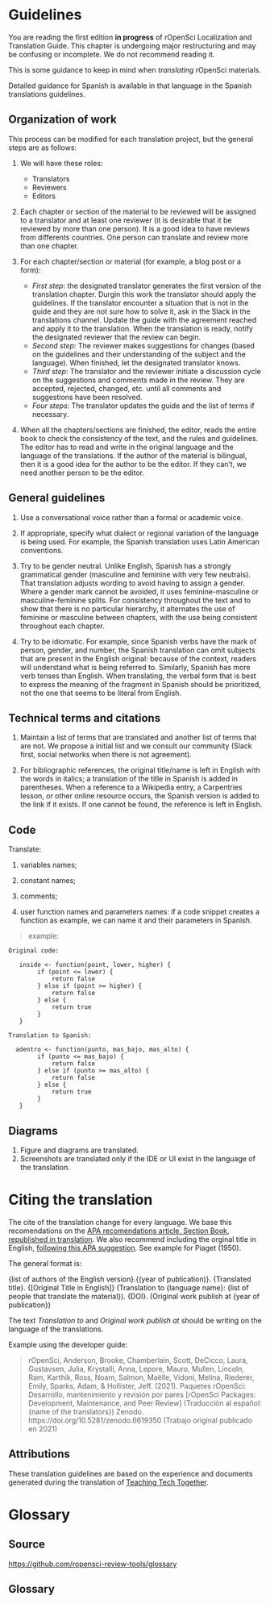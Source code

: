 # Guidelines

::: callout-warning
You are reading the first edition **in progress** of rOpenSci Localization and Translation Guide. 
This chapter is undergoing major restructuring and may be confusing or incomplete. We do not recommend reading it.
:::

This is some guidance to keep in mind when _translating_ rOpenSci materials.

Detailed guidance for Spanish is available in that language in the Spanish translations guidelines.

## Organization of work

This process can be modified for each translation project, but the general steps are as follows:

1. We will have these roles:
    - Translators
    - Reviewers
    - Editors 

2. Each chapter or section of the material to be reviewed will be assigned to a translator and at least one reviewer (it is desirable that it be reviewed by more than one person). It is a good idea to have reviews from differents countries. One person can translate and review more than one chapter.

3. For each chapter/section or material (for example, a blog post or a form):

   - _First step_: the designated translator generates the first version of the translation chapter. Durgin this work the translator should apply the guidelines. If the translator encounter a situation that is not in the guide and they are not sure how to solve it, ask in the Slack in the translations channel.  Update the guide with the agreement reached and apply it to the translation. When the translation is ready, notify the designated reviewer that the review can begin.
   - _Second step_: The reviewer makes suggestions for changes (based on the guidelines and their understanding of the subject and the language). When finished, let the designated translator knows.
   - _Third step_: The translator and the reviewer initiate a discussion cycle on the suggestions and comments made in the review. They are accepted, rejected, changed, etc. until all comments and suggestions have been resolved.  
   - _Four steps_: The translator updates the guide and the list of terms if necessary.

4. When all the chapters/sections are finished, the editor, reads the entire book to check the consistency of the text, and the rules and guidelines. The editor has to read and write in the original language and the language of the translations. If the author of the material is bilingual, then it is a good idea for the author to be the editor. If they can't, we need another person to be the editor.

## General guidelines

1.  Use a conversational voice rather than a formal or academic voice.

2.  If appropriate, specify what dialect or regional variation of the language is being used.
    For example, the Spanish translation uses Latin American conventions.

3.  Try to be gender neutral.
    Unlike English, Spanish has a strongly grammatical gender (masculine and feminine with very few neutrals).
    That translation adjusts wording to avoid having to assign a gender.
    Where a gender mark cannot be avoided,
    it uses feminine-masculine or masculine-feminine splits.
    For consistency throughout the text and to show that there is no particular hierarchy,
    it alternates the use of feminine or masculine between chapters,
    with the use being consistent throughout each chapter.

4.  Try to be idiomatic.
    For example,
    since Spanish verbs have the mark of person, gender, and number,
    the Spanish translation can omit subjects that are present in the English original:
    because of the context, readers will understand what is being referred to.
    Similarly,
    Spanish has more verb tenses than English.
    When translating,
    the verbal form that is best to express the meaning of the fragment in Spanish should be prioritized,
    not the one that seems to be literal from English.

## Technical terms and citations

1.  Maintain a list of terms that are translated and another list of terms that are not.
    We propose a initial list and we consult our community (Slack first, social networks when there is not agreement).

2.  For bibliographic references,
    the original title/name is left in English with the words in italics;
    a translation of the title in Spanish is added in parentheses.
    When a reference to a Wikipedia entry, a Carpentries lesson, or other online resource occurs,
    the Spanish version is added to the link if it exists.
    If one cannot be found, the reference is left in English.
    
## Code

Translate:

1. variables names;

2. constant names;

3. comments;

4. user function names and parameters names: if a code snippet creates a function as example, we can name it and their parameters in Spanish. 

> example:
    
    Original code:
    
       inside <- function(point, lower, higher) {
            if (point <= lower) {
                return false
            } else if (point >= higher) {
                return false
            } else {
                return true
            }
       }
        
    Translation to Spanish:

      adentro <- function(punto, mas_bajo, mas_alto) {
            if (punto <= mas_bajo) {
                return false
            } else if (punto >= mas_alto) {
                return false
            } else {
                return true
            }
       }
   
## Diagrams

1. Figure and diagrams are translated.
2. Screenshots are translated only if the IDE or UI exist in the language of the translation.

# Citing the translation

The cite of the translation change for every language.  We base this recomendations on the [APA recomendations article, Section Book, republished in translation](https://apastyle.apa.org/blog/citing-translated-works). We also recommend including the orginal title in English, [following this APA suggestion](https://writeanswers.royalroads.ca/faq/199295). See example for Piaget (1950).

The general format is:

{list of authors of the English version}.{(year of publication)}. {Translated title}. {[Original Title in English]} (Translation to {language name}: {list of people that translate the material}). {DOI}. (Original work publish at {year of publication})

The text _Translation to_ and _Original work publish at_ should be writing on the language of the translations.

Example using the developer guide:

> rOpenSci, Anderson, Brooke, Chamberlain, Scott, DeCicco, Laura, Gustavsen, Julia, Krystalli, Anna, Lepore, Mauro, Mullen, Lincoln, Ram, Karthik, Ross, Noam, Salmon, Maëlle, Vidoni, Melina, Riederer, Emily, Sparks, Adam, & Hollister, Jeff. (2021). Paquetes rOpenSci: Desarrollo, mantenimiento y revisión por pares [rOpenSci Packages: Development, Maintenance, and Peer Review] (Traducción al español: {name of the translators}) Zenodo. https://doi.org/10.5281/zenodo.6619350 (Trabajo original publicado en 2021)
  
  
## Attributions

These translation guidelines are based on the experience and documents generated during the translation of [Teaching Tech Together](https://github.com/gvwilson/teachtogether.tech/blob/main/README.md).

# Glossary

## Source 

<https://github.com/ropensci-review-tools/glossary>

## Glossary

```r
```
